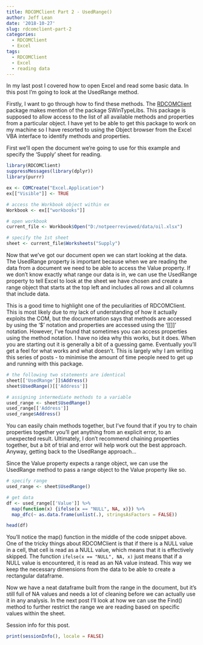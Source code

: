 ```yaml
---
title: RDCOMClient Part 2 - UsedRange()
author: Jeff Lean
date: '2018-10-27'
slug: rdcomclient-part-2
categories:
  - RDCOMClient
  - Excel
tags:
  - RDCOMClient
  - Excel
  - reading data
---
```


In my last post I covered how to open Excel and read some basic data. In this post I'm going to look at the UsedRange method.

Firstly, I want to go through how to find these methods. The [RDCOMClient](http://www.omegahat.net/RDCOMClient/Docs/introduction.html) package makes mention of the package SWinTypeLibs. This package is supposed to allow access to the list of all available methods and properties from a particular object. I have yet to be able to get this package to work on my machine so I have resorted to using the Object browser from the Excel VBA interface to identify methods and properties.

First we'll open the document we're going to use for this example and specify the 'Supply' sheet for reading.

```r
library(RDCOMClient)
suppressMessages(library(dplyr))
library(purrr)

ex <- COMCreate("Excel.Application")
ex[["Visible"]] <- TRUE

# access the Workbook object within ex
Workbook <- ex[["workbooks"]]

# open workbook
current_file <- Workbook$Open("D:/notpeerreviewed/data/oil.xlsx")

# specify the 1st sheet
sheet <- current_file$Worksheets("Supply")

```

Now that we've got our document open we can start looking at the data. The UsedRange property is important because when we are reading the data from a document we need to be able to access the Value property. If we don't know exactly what range our data is in, we can use the UsedRange property to tell Excel to look at the sheet we have chosen and create a range object that starts at the top left and includes all rows and all columns that include data.

This is a good time to highlight one of the peculiarities of RDCOMClient. This is most likely due to my lack of understanding of how it actually exploits the COM, but the documentation says that methods are accessed by using the '$' notation and properties are accessed using the '[[]]' notation. However, I've found that sometimes you can access properties using the method notation. I have no idea why this works, but it does. When you are starting out it is generally a bit of a guessing game. Eventually you'll get a feel for what works and what doesn't. This is largely why I am writing this series of posts - to minimise the amount of time people need to get up and running with this package.


```r
# the following two statements are identical
sheet[['UsedRange']]$Address()
sheet$UsedRange()[['Address']]

# assigning intermediate methods to a variable
used_range <- sheet$UsedRange()
used_range[['Address']]
used_range$Address()

```

You can easily chain methods together, but I've found that if you try to chain properties together you'll get anything from an explicit error, to an unexpected result. Ultimately, I don't recommend chaining properties together, but a bit of trial and error will help work out the best approach. Anyway, getting back to the UsedRange approach...

Since the Value property expects a range object, we can use the UsedRange method to pass a range object to the Value property like so.

```r
# specify range
used_range <- sheet$UsedRange()

# get data
df <- used_range[['Value']] %>%
  map(function(x) {ifelse(x == "NULL", NA, x)}) %>%
  map_dfc(~ as.data.frame(unlist(.), stringsAsFactors = FALSE))

head(df)

```

You'll notice the map() function in the middle of the code snippet above. One of the tricky things about RDCOMClient is that if there is a NULL value in a cell, that cell is read as a NULL value, which means that it is effectively skipped. The function `ifelse(x == "NULL", NA, x)` just means that if a NULL value is encountered, it is read as an NA value instead. This way we keep the necessary dimensions from the data to be able to create a rectangular dataframe.

Now we have a neat dataframe built from the range in the document, but it's still full of NA values and needs a lot of cleaning before we can actually use it in any analysis. In the next post I'll look at how we can use the Find() method to further restrict the range we are reading based on specific values within the sheet.

Session info for this post.
```r
print(sessionInfo(), locale = FALSE)

```


